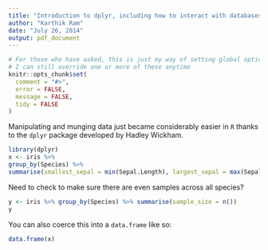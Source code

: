 ```yaml
---
title: "Introduction to dplyr, including how to interact with databases"
author: "Karthik Ram"
date: "July 26, 2014"
output: pdf_document
---
```



```r
# For those who have asked, this is just my way of setting global options to the chunks remaining in the document
# I can still override one or more of these anytime
knitr::opts_chunk$set(
  comment = "#>",
  error = FALSE,
  message = FALSE,
  tidy = FALSE
)
```


Manipulating and munging data just became considerably easier in `R` thanks to the `dplyr` package developed by Hadley Wickham.

```r
library(dplyr)
x <- iris %>%  
group_by(Species) %>%
summarise(smallest_sepal = min(Sepal.Length), largest_sepal = max(Sepal.Length)) 
```

Need to check to make sure there are even samples across all species?

```r
y <- iris %>% group_by(Species) %>% summarise(sample_size = n())
y
```

You can also coerce this into a `data.frame` like so:

```r
data.frame(x)
```

